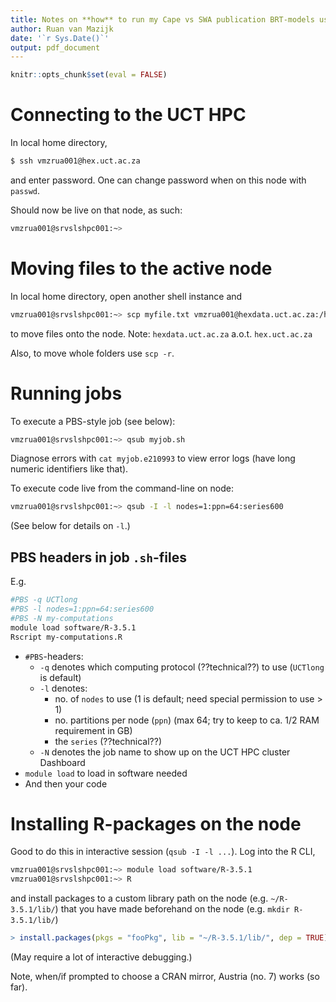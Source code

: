 ```yaml
---
title: Notes on **how** to run my Cape vs SWA publication BRT-models using UCT's HPC
author: Ruan van Mazijk
date: '`r Sys.Date()`'
output: pdf_document
---
```


```r
knitr::opts_chunk$set(eval = FALSE)
```

# Connecting to the UCT HPC

In local home directory,

```sh
$ ssh vmzrua001@hex.uct.ac.za
```

and enter password. One can change password when on this node with `passwd`.

Should now be live on that node, as such:

```sh
vmzrua001@srvslshpc001:~> 
```

# Moving files to the active node

In local home directory, open another shell instance and

```sh
vmzrua001@srvslshpc001:~> scp myfile.txt vmzrua001@hexdata.uct.ac.za:/home/vmzrua001/
```

to move files onto the node. Note: `hexdata.uct.ac.za` a.o.t. `hex.uct.ac.za`

Also, to move whole folders use `scp -r`.

# Running jobs

To execute a PBS-style job (see below):

```sh
vmzrua001@srvslshpc001:~> qsub myjob.sh
```

Diagnose errors with `cat myjob.e210993` to view error logs (have long numeric identifiers like that).

To execute code live from the command-line on node:

```sh
vmzrua001@srvslshpc001:~> qsub -I -l nodes=1:ppn=64:series600
```

(See below for details on `-l`.)

## PBS headers in job `.sh`-files

E.g.

```sh
#PBS -q UCTlong
#PBS -l nodes=1:ppn=64:series600
#PBS -N my-computations
module load software/R-3.5.1
Rscript my-computations.R
```

- `#PBS`-headers:
  - `-q` denotes which computing protocol (??technical??) to use (`UCTlong` is default)
  - `-l` denotes:
    - no. of `nodes` to use (1 is default; need special permission to use > 1)
    - no. partitions per node (`ppn`) (max 64; try to keep to ca. 1/2 RAM requirement in GB)
    - the `series` (??technical??)
  - `-N` denotes the job name to show up on the UCT HPC cluster Dashboard
- `module load` to load in software needed
- And then your code

# Installing R-packages on the node

Good to do this in interactive session (`qsub -I -l ...`). Log into the R CLI,

```sh
vmzrua001@srvslshpc001:~> module load software/R-3.5.1
vmzrua001@srvslshpc001:~> R
```

and install packages to a custom library path on the node (e.g. `~/R-3.5.1/lib/`) that you have made beforehand on the node (e.g. `mkdir R-3.5.1/lib/`)

```r
> install.packages(pkgs = "fooPkg", lib = "~/R-3.5.1/lib/", dep = TRUE)
```

(May require a lot of interactive debugging.)

Note, when/if prompted to choose a CRAN mirror, Austria (no. 7) works (so far).

